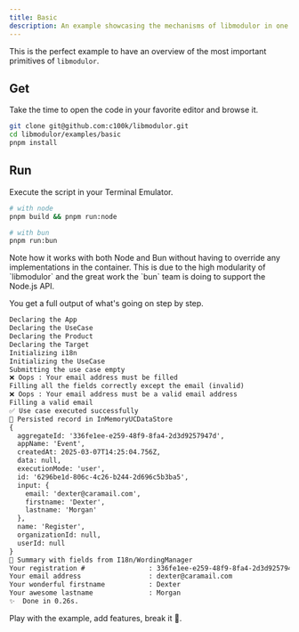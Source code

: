 ```yaml
---
title: Basic
description: An example showcasing the mechanisms of libmodulor in one single executable file.
---
```


This is the perfect example to have an overview of the most important primitives of `libmodulor`.

## Get

<Callout>
    Take the time to open the code in your favorite editor and browse it.
</Callout>

```sh
git clone git@github.com:c100k/libmodulor.git
cd libmodulor/examples/basic
pnpm install
```

## Run

Execute the script in your Terminal Emulator.

```sh
# with node
pnpm build && pnpm run:node

# with bun
pnpm run:bun
```

<Callout>
    Note how it works with both Node and Bun without having to override any implementations in the container.
    This is due to the high modularity of `libmodulor` and the great work the `bun` team is doing to support the Node.js API.
</Callout>

You get a full output of what's going on step by step.

```txt
Declaring the App
Declaring the UseCase
Declaring the Product
Declaring the Target
Initializing i18n
Initializing the UseCase
Submitting the use case empty
❌ Oops : Your email address must be filled
Filling all the fields correctly except the email (invalid)
❌ Oops : Your email address must be a valid email address
Filling a valid email
✅ Use case executed successfully
💾 Persisted record in InMemoryUCDataStore
{
  aggregateId: '336fe1ee-e259-48f9-8fa4-2d3d9257947d',
  appName: 'Event',
  createdAt: 2025-03-07T14:25:04.756Z,
  data: null,
  executionMode: 'user',
  id: '6296be1d-806c-4c26-b244-2d696c5b3ba5',
  input: {
    email: 'dexter@caramail.com',
    firstname: 'Dexter',
    lastname: 'Morgan'
  },
  name: 'Register',
  organizationId: null,
  userId: null
}
📓 Summary with fields from I18n/WordingManager
Your registration #                : 336fe1ee-e259-48f9-8fa4-2d3d9257947d
Your email address                 : dexter@caramail.com
Your wonderful firstname           : Dexter
Your awesome lastname              : Morgan
✨  Done in 0.26s.
```

Play with the example, add features, break it 🙂.
